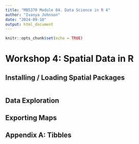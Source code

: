 ```yaml
---
title: "MB5370 Module 04. Data Science in R 4"
author: "Ivanya Johnson"
date: "2024-09-10"
output: html_document
---
```


```r
knitr::opts_chunk$set(echo = TRUE)
```

# Workshop 4: Spatial Data in R


## Installing / Loading Spatial Packages
```r

```


## Data Exploration


## Exporting Maps


## Appendix A: Tibbles